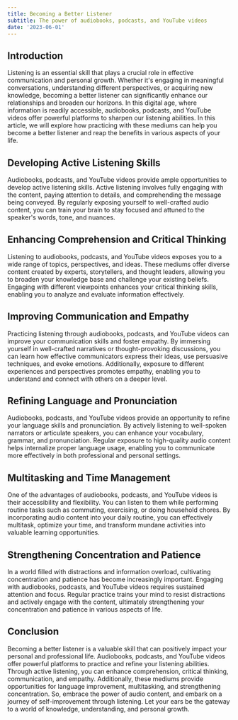 ```yaml
---
title: Becoming a Better Listener
subtitle: The power of audiobooks, podcasts, and YouTube videos
date: '2023-06-01'
---
```


## Introduction

Listening is an essential skill that plays a crucial role in effective communication and personal growth. Whether it's engaging in meaningful conversations, understanding different perspectives, or acquiring new knowledge, becoming a better listener can significantly enhance our relationships and broaden our horizons. In this digital age, where information is readily accessible, audiobooks, podcasts, and YouTube videos offer powerful platforms to sharpen our listening abilities. In this article, we will explore how practicing with these mediums can help you become a better listener and reap the benefits in various aspects of your life.

## Developing Active Listening Skills

Audiobooks, podcasts, and YouTube videos provide ample opportunities to develop active listening skills. Active listening involves fully engaging with the content, paying attention to details, and comprehending the message being conveyed. By regularly exposing yourself to well-crafted audio content, you can train your brain to stay focused and attuned to the speaker's words, tone, and nuances.

## Enhancing Comprehension and Critical Thinking

Listening to audiobooks, podcasts, and YouTube videos exposes you to a wide range of topics, perspectives, and ideas. These mediums offer diverse content created by experts, storytellers, and thought leaders, allowing you to broaden your knowledge base and challenge your existing beliefs. Engaging with different viewpoints enhances your critical thinking skills, enabling you to analyze and evaluate information effectively.

## Improving Communication and Empathy

Practicing listening through audiobooks, podcasts, and YouTube videos can improve your communication skills and foster empathy. By immersing yourself in well-crafted narratives or thought-provoking discussions, you can learn how effective communicators express their ideas, use persuasive techniques, and evoke emotions. Additionally, exposure to different experiences and perspectives promotes empathy, enabling you to understand and connect with others on a deeper level.

## Refining Language and Pronunciation

Audiobooks, podcasts, and YouTube videos provide an opportunity to refine your language skills and pronunciation. By actively listening to well-spoken narrators or articulate speakers, you can enhance your vocabulary, grammar, and pronunciation. Regular exposure to high-quality audio content helps internalize proper language usage, enabling you to communicate more effectively in both professional and personal settings.

## Multitasking and Time Management

One of the advantages of audiobooks, podcasts, and YouTube videos is their accessibility and flexibility. You can listen to them while performing routine tasks such as commuting, exercising, or doing household chores. By incorporating audio content into your daily routine, you can effectively multitask, optimize your time, and transform mundane activities into valuable learning opportunities.

## Strengthening Concentration and Patience

In a world filled with distractions and information overload, cultivating concentration and patience has become increasingly important. Engaging with audiobooks, podcasts, and YouTube videos requires sustained attention and focus. Regular practice trains your mind to resist distractions and actively engage with the content, ultimately strengthening your concentration and patience in various aspects of life.

## Conclusion

Becoming a better listener is a valuable skill that can positively impact your personal and professional life. Audiobooks, podcasts, and YouTube videos offer powerful platforms to practice and refine your listening abilities. Through active listening, you can enhance comprehension, critical thinking, communication, and empathy. Additionally, these mediums provide opportunities for language improvement, multitasking, and strengthening concentration. So, embrace the power of audio content, and embark on a journey of self-improvement through listening. Let your ears be the gateway to a world of knowledge, understanding, and personal growth.
